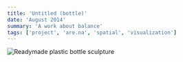 ```yaml
---
title: 'Untitled (bottle)'
date: 'August 2014'
summary: 'A work about balance'
tags: ['project', 'are.na', 'spatial', 'visualization']
---
```


<Image
	src='/2014/bottle.jpg'
	width={700}
	height={300}
	alt='Readymade plastic bottle sculpture'
	className='py-4'
/>
